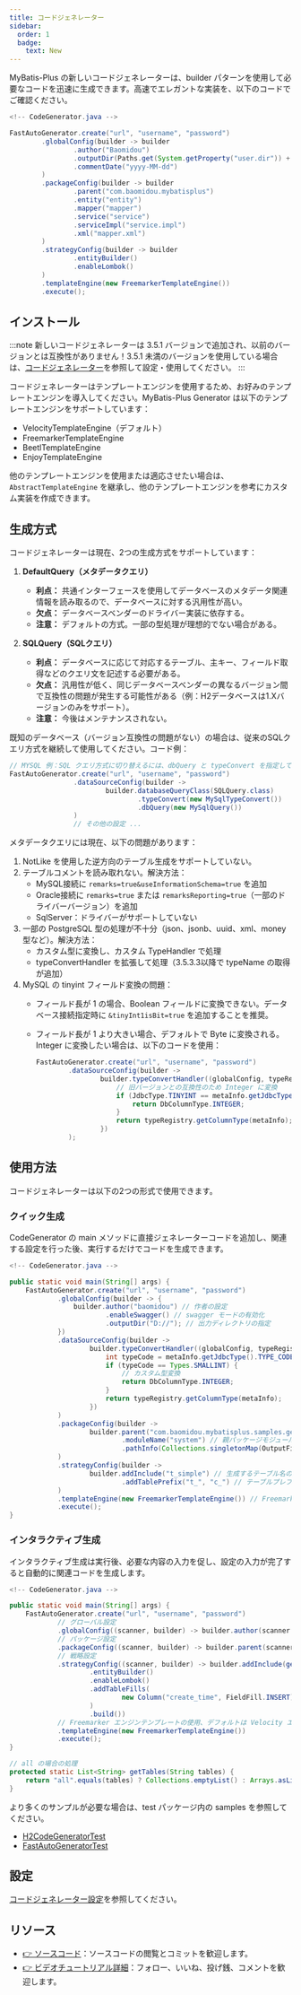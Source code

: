 ```yaml
---
title: コードジェネレーター
sidebar:
  order: 1
  badge:
    text: New
---
```



MyBatis-Plus の新しいコードジェネレーターは、builder パターンを使用して必要なコードを迅速に生成できます。高速でエレガントな実装を、以下のコードでご確認ください。

```java
<!-- CodeGenerator.java -->

FastAutoGenerator.create("url", "username", "password")
        .globalConfig(builder -> builder
                .author("Baomidou")
                .outputDir(Paths.get(System.getProperty("user.dir")) + "/src/main/java")
                .commentDate("yyyy-MM-dd")
        )
        .packageConfig(builder -> builder
                .parent("com.baomidou.mybatisplus")
                .entity("entity")
                .mapper("mapper")
                .service("service")
                .serviceImpl("service.impl")
                .xml("mapper.xml")
        )
        .strategyConfig(builder -> builder
                .entityBuilder()
                .enableLombok()
        )
        .templateEngine(new FreemarkerTemplateEngine())
        .execute();
```

## インストール

<LastedDependency groupId="com.baomidou" artifactId="mybatis-plus-generator" />

:::note
新しいコードジェネレーターは 3.5.1 バージョンで追加され、以前のバージョンとは互換性がありません！3.5.1 未満のバージョンを使用している場合は、[コードジェネレーター](/ja/guides/code-generator/)を参照して設定・使用してください。
:::

コードジェネレーターはテンプレートエンジンを使用するため、お好みのテンプレートエンジンを導入してください。MyBatis-Plus Generator は以下のテンプレートエンジンをサポートしています：

- VelocityTemplateEngine（デフォルト）
- FreemarkerTemplateEngine
- BeetlTemplateEngine
- EnjoyTemplateEngine

他のテンプレートエンジンを使用または適応させたい場合は、`AbstractTemplateEngine` を継承し、他のテンプレートエンジンを参考にカスタム実装を作成できます。

## 生成方式

コードジェネレーターは現在、2つの生成方式をサポートしています：

1. **DefaultQuery（メタデータクエリ）**
   - **利点：** 共通インターフェースを使用してデータベースのメタデータ関連情報を読み取るので、データベースに対する汎用性が高い。
   - **欠点：** データベースベンダーのドライバー実装に依存する。
   - **注意：** デフォルトの方式。一部の型処理が理想的でない場合がある。

2. **SQLQuery（SQLクエリ）**
   - **利点：** データベースに応じて対応するテーブル、主キー、フィールド取得などのクエリ文を記述する必要がある。
   - **欠点：** 汎用性が低く、同じデータベースベンダーの異なるバージョン間で互換性の問題が発生する可能性がある（例：H2データベースは1.Xバージョンのみをサポート）。
   - **注意：** 今後はメンテナンスされない。

既知のデータベース（バージョン互換性の問題がない）の場合は、従来のSQLクエリ方式を継続して使用してください。コード例：

```java
// MYSQL 例：SQL クエリ方式に切り替えるには、dbQuery と typeConvert を指定して生成する必要があります
FastAutoGenerator.create("url", "username", "password")
                .dataSourceConfig(builder ->
                        builder.databaseQueryClass(SQLQuery.class)
                                .typeConvert(new MySqlTypeConvert())
                                .dbQuery(new MySqlQuery())
                )
                // その他の設定 ...
```

メタデータクエリには現在、以下の問題があります：

1. NotLike を使用した逆方向のテーブル生成をサポートしていない。
2. テーブルコメントを読み取れない。解決方法：
   - MySQL接続に `remarks=true&useInformationSchema=true` を追加
   - Oracle接続に `remarks=true` または `remarksReporting=true`（一部のドライバーバージョン）を追加
   - SqlServer：ドライバーがサポートしていない
3. 一部の PostgreSQL 型の処理が不十分（json、jsonb、uuid、xml、money型など）。解決方法：
   - カスタム型に変換し、カスタム TypeHandler で処理
   - typeConvertHandler を拡張して処理（3.5.3.3以降で typeName の取得が追加）
4. MySQL の tinyint フィールド変換の問題：
   - フィールド長が 1 の場合、Boolean フィールドに変換できない。データベース接続指定時に `&tinyInt1isBit=true` を追加することを推奨。
   - フィールド長が 1 より大きい場合、デフォルトで Byte に変換される。Integer に変換したい場合は、以下のコードを使用：

        ```java
        FastAutoGenerator.create("url", "username", "password")
                .dataSourceConfig(builder ->
                        builder.typeConvertHandler((globalConfig, typeRegistry, metaInfo) -> {
                            // 旧バージョンとの互換性のため Integer に変換
                            if (JdbcType.TINYINT == metaInfo.getJdbcType()) {
                                return DbColumnType.INTEGER;
                            }
                            return typeRegistry.getColumnType(metaInfo);
                        })
                );
        ```

## 使用方法

コードジェネレーターは以下の2つの形式で使用できます。

### クイック生成

CodeGenerator の main メソッドに直接ジェネレーターコードを追加し、関連する設定を行った後、実行するだけでコードを生成できます。

```java
<!-- CodeGenerator.java -->

public static void main(String[] args) {
    FastAutoGenerator.create("url", "username", "password")
            .globalConfig(builder -> {
                builder.author("baomidou") // 作者の設定
                        .enableSwagger() // swagger モードの有効化
                        .outputDir("D://"); // 出力ディレクトリの指定
            })
            .dataSourceConfig(builder ->
                    builder.typeConvertHandler((globalConfig, typeRegistry, metaInfo) -> {
                        int typeCode = metaInfo.getJdbcType().TYPE_CODE;
                        if (typeCode == Types.SMALLINT) {
                            // カスタム型変換
                            return DbColumnType.INTEGER;
                        }
                        return typeRegistry.getColumnType(metaInfo);
                    })
            )
            .packageConfig(builder ->
                    builder.parent("com.baomidou.mybatisplus.samples.generator") // 親パッケージ名の設定
                            .moduleName("system") // 親パッケージモジュール名の設定
                            .pathInfo(Collections.singletonMap(OutputFile.xml, "D://")) // mapperXml 生成パスの設定
            )
            .strategyConfig(builder ->
                    builder.addInclude("t_simple") // 生成するテーブル名の設定
                            .addTablePrefix("t_", "c_") // テーブルプレフィックスのフィルタリング設定
            )
            .templateEngine(new FreemarkerTemplateEngine()) // Freemarker エンジンテンプレートの使用。デフォルトは Velocity エンジンテンプレート
            .execute();
}
```

### インタラクティブ生成

インタラクティブ生成は実行後、必要な内容の入力を促し、設定の入力が完了すると自動的に関連コードを生成します。

```java
<!-- CodeGenerator.java -->

public static void main(String[] args) {
    FastAutoGenerator.create("url", "username", "password")
            // グローバル設定
            .globalConfig((scanner, builder) -> builder.author(scanner.apply("作者名を入力してください")))
            // パッケージ設定
            .packageConfig((scanner, builder) -> builder.parent(scanner.apply("パッケージ名を入力してください")))
            // 戦略設定
            .strategyConfig((scanner, builder) -> builder.addInclude(getTables(scanner.apply("テーブル名を入力してください。複数の場合はカンマで区切ってください。すべての場合はallと入力してください")))
                    .entityBuilder()
                    .enableLombok()
                    .addTableFills(
                            new Column("create_time", FieldFill.INSERT)
                    )
                    .build())
            // Freemarker エンジンテンプレートの使用、デフォルトは Velocity エンジンテンプレート
            .templateEngine(new FreemarkerTemplateEngine())
            .execute();
}

// all の場合の処理
protected static List<String> getTables(String tables) {
    return "all".equals(tables) ? Collections.emptyList() : Arrays.asList(tables.split(","));
}
```

より多くのサンプルが必要な場合は、test パッケージ内の samples を参照してください。

- [H2CodeGeneratorTest](https://github.com/baomidou/generator/blob/develop/mybatis-plus-generator/src/test/java/com/baomidou/mybatisplus/generator/samples/H2CodeGeneratorTest.java)
- [FastAutoGeneratorTest](https://github.com/baomidou/generator/blob/develop/mybatis-plus-generator/src/test/java/com/baomidou/mybatisplus/generator/samples/FastAutoGeneratorTest.java)

## 設定

[コードジェネレーター設定](/ja/reference/new-code-generator-configuration/)を参照してください。

## リソース

- [👉 ソースコード](https://github.com/baomidou/mybatis-plus)：ソースコードの閲覧とコミットを歓迎します。
- [👉 ビデオチュートリアル詳細](https://space.bilibili.com/483260422)：フォロー、いいね、投げ銭、コメントを歓迎します。

